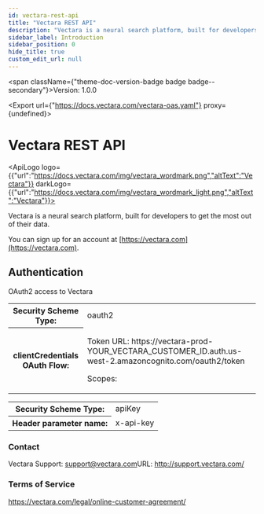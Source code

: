 ```yaml
---
id: vectara-rest-api
title: "Vectara REST API"
description: "Vectara is a neural search platform, built for developers to get the most out of their data."
sidebar_label: Introduction
sidebar_position: 0
hide_title: true
custom_edit_url: null
---
```



<span className={"theme-doc-version-badge badge badge--secondary"}>Version: 1.0.0</span>

<Export url={"https://docs.vectara.com/vectara-oas.yaml"} proxy={undefined}></Export>

# Vectara REST API

<ApiLogo logo={{"url":"https://docs.vectara.com/img/vectara_wordmark.png","altText":"Vectara"}} darkLogo={{"url":"https://docs.vectara.com/img/vectara_wordmark_light.png","altText":"Vectara"}}></ApiLogo>

Vectara is a neural search platform, built for developers to get the most out of their data.

You can sign up for an account at [https://vectara.com](https://vectara.com).

<div style={{"marginBottom":"2rem"}}><h2 id={"authentication"} style={{"marginBottom":"1rem"}}>Authentication</h2><Tabs><TabItem label={"O Auth"} value={"oAuth"}>

OAuth2 access to Vectara

<div><table><tbody><tr><th>Security Scheme Type:</th><td>oauth2</td></tr><tr><th>clientCredentials OAuth Flow:</th><td><p>Token URL: https://vectara-prod-YOUR_VECTARA_CUSTOMER_ID.auth.us-west-2.amazoncognito.com/oauth2/token</p><span>Scopes:</span><ul></ul></td></tr></tbody></table></div></TabItem><TabItem label={"API Key"} value={"ApiKeyAuth"}><div><table><tbody><tr><th>Security Scheme Type:</th><td>apiKey</td></tr><tr><th>Header parameter name:</th><td>x-api-key</td></tr></tbody></table></div></TabItem></Tabs></div><div style={{"display":"flex","flexDirection":"column","marginBottom":"var(--ifm-paragraph-margin-bottom)"}}><h3 style={{"marginBottom":"0.25rem"}}>Contact</h3><span>Vectara Support: <a href={"mailto:support@vectara.com"}>support@vectara.com</a></span><span>URL: <a href={"http://support.vectara.com/"}>http://support.vectara.com/</a></span></div><div style={{"marginBottom":"var(--ifm-paragraph-margin-bottom)"}}><h3 style={{"marginBottom":"0.25rem"}}>Terms of Service</h3><a href={"https://vectara.com/legal/online-customer-agreement/"}>https://vectara.com/legal/online-customer-agreement/</a></div>
      